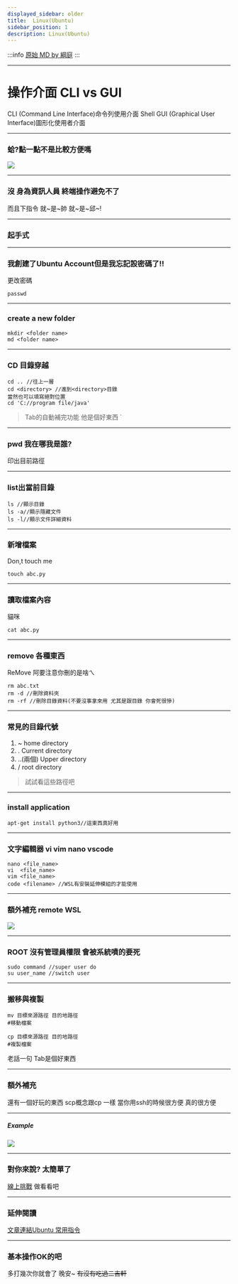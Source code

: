 ---
displayed_sidebar: older
title:  Linux(Ubuntu)
sidebar_position: 1
description: Linux(Ubuntu)
---

:::info
[原始 MD by 綱庭](https://hackmd.io/@fan9704/rJXVSuiQt)
:::



----

# 操作介面 CLI vs GUI
CLI (Command Line Interface)命令列使用介面 Shell
GUI (Graphical User Interface)圖形化使用者介面

----

### 蛤?點一點不是比較方便嗎
![](https://i.imgur.com/sXznlZ3.png)

----

### 沒 身為資訊人員 終端操作避免不了

而且下指令 
就~是~帥
就~是~邱~!

---

### 起手式 

----

### 我創建了Ubuntu Account但是我忘記設密碼了!!
更改密碼
```code=linux
passwd
```

----

### create a new folder
```code=linux
mkdir <folder name>
md <folder name>
```

----

### CD 目錄穿越
```code= bash
cd .. //往上一層
cd <directory> //進到<directory>目錄
當然也可以填寫絕對位置
cd 'C://program file/java'
```

>Tab的自動補完功能 他是個好東西
`

----

### pwd 我在哪我是誰?

印出目前路徑

----

### list出當前目錄
```code= bash
ls //顯示目錄
ls -a//顯示隱藏文件
ls -l//顯示文件詳細資料
```

----

### 新增檔案
Don,t touch me
```code = bash
touch abc.py
```

----

### 讀取檔案內容
貓咪
```code=bash
cat abc.py
```

----

### remove 各種東西
ReMove 阿要注意你刪的是啥ㄟ
```code=bash
rm abc.txt
rm -d //刪除資料夾
rm -rf //刪除目錄資料(不要沒事拿來用 尤其是跟目錄 你會死很慘)
```


----

### 常見的目錄代號
1. ~   home directory
2. .   Current directory
3.  ..(兩個)  Upper directory
4. /   root directory

> 試試看這些路徑吧

----

### install application

```code=bash
apt-get install python3//這東西真好用
```


----

### 文字編輯器 vi vim nano vscode

```code=bash
nano <file_name>
vi  <file_name>
vim <file_name>
code <filename> //WSL有安裝延伸模組的才能使用
```

----

### 額外補充 remote WSL
![](https://i.imgur.com/cLrrt0s.png)

----




### ROOT 沒有管理員權限 會被系統噴的要死

```code=bash
sudo command //super user do
su user_name //switch user
```

----

### 搬移與複製

```code=bash
mv 目標來源路徑 目的地路徑
#移動檔案

cp 目標來源路徑 目的地路徑
#複製檔案
```
老話一句 Tab是個好東西

----

### 額外補充
還有一個好玩的東西 scp概念跟cp 一樣 當你用ssh的時候很方便 真的很方便


----

##### Example
![](https://i.imgur.com/I3oG031.png)


---

### 對你來說? 太簡單了
[線上挑戰](https://cmdchallenge.com/)
做看看吧

----

### 延伸閱讀
[文章連結Ubuntu 常用指令](https://www.itread01.com/article/1528683614.html)

---

### 基本操作OK的吧

多打幾次你就會了
晚安~ ~~有沒有吃過二吉軒~~
